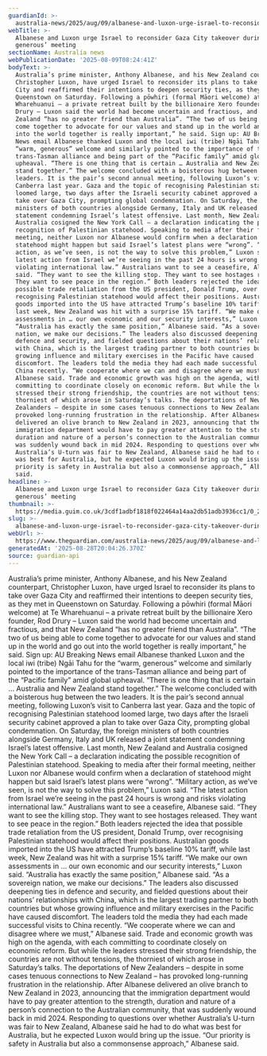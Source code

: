 ```yaml
---
guardianId: >-
  australia-news/2025/aug/09/albanese-and-luxon-urge-israel-to-reconsider-gaza-city-takeover-during-warm-generous-meeting
webTitle: >-
  Albanese and Luxon urge Israel to reconsider Gaza City takeover during ‘warm,
  generous’ meeting
sectionName: Australia news
webPublicationDate: '2025-08-09T08:24:41Z'
bodyText: >-
  Australia’s prime minister, Anthony Albanese, and his New Zealand counterpart,
  Christopher Luxon, have urged Israel to reconsider its plans to take over Gaza
  City and reaffirmed their intentions to deepen security ties, as they met in
  Queenstown on Saturday. Following a pōwhiri (formal Māori welcome) at Te
  Wharehuanui – a private retreat built by the billionaire Xero founder, Rod
  Drury – Luxon said the world had become uncertain and fractious, and that New
  Zealand “has no greater friend than Australia”. “The two of us being able to
  come together to advocate for our values and stand up in the world and go out
  into the world together is really important,” he said. Sign up: AU Breaking
  News email Albanese thanked Luxon and the local iwi (tribe) Ngāi Tahu for the
  “warm, generous” welcome and similarly pointed to the importance of the
  trans-Tasman alliance and being part of the “Pacific family” amid global
  upheaval. “There is one thing that is certain … Australia and New Zealand
  stand together.” The welcome concluded with a boisterous hug between the two
  leaders. It is the pair’s second annual meeting, following Luxon’s visit to
  Canberra last year. Gaza and the topic of recognising Palestinian statehood
  loomed large, two days after the Israeli security cabinet approved a plan to
  take over Gaza City, prompting global condemnation. On Saturday, the foreign
  ministers of both countries alongside Germany, Italy and UK released a joint
  statement condemning Israel’s latest offensive. Last month, New Zealand and
  Australia cosigned the New York Call – a declaration indicating the possible
  recognition of Palestinian statehood. Speaking to media after their formal
  meeting, neither Luxon nor Albanese would confirm when a declaration of
  statehood might happen but said Israel’s latest plans were “wrong”. “Military
  action, as we’ve seen, is not the way to solve this problem,” Luxon said. “The
  latest action from Israel we’re seeing in the past 24 hours is wrong and risks
  violating international law.” Australians want to see a ceasefire, Albanese
  said. “They want to see the killing stop. They want to see hostages released.
  They want to see peace in the region.” Both leaders rejected the idea that
  possible trade retaliation from the US president, Donald Trump, over
  recognising Palestinian statehood would affect their positions. Australian
  goods imported into the US have attracted Trump’s baseline 10% tariff, while
  last week, New Zealand was hit with a surprise 15% tariff. “We make our own
  assessments in … our own economic and our security interests,” Luxon said.
  “Australia has exactly the same position,” Albanese said. “As a sovereign
  nation, we make our decisions.” The leaders also discussed deepening ties in
  defence and security, and fielded questions about their nations’ relationships
  with China, which is the largest trading partner to both countries but whose
  growing influence and military exercises in the Pacific have caused
  discomfort. The leaders told the media they had each made successful visits to
  China recently. “We cooperate where we can and disagree where we must,”
  Albanese said. Trade and economic growth was high on the agenda, with each
  committing to coordinate closely on economic reform. But while the leaders
  stressed their strong friendship, the countries are not without tensions, the
  thorniest of which arose in Saturday’s talks. The deportations of New
  Zealanders – despite in some cases tenuous connections to New Zealand – has
  provoked long-running frustration in the relationship. After Albanese
  delivered an olive branch to New Zealand in 2023, announcing that the
  immigration department would have to pay greater attention to the strength,
  duration and nature of a person’s connection to the Australian community, that
  was suddenly wound back in mid 2024. Responding to questions over whether
  Australia’s U-turn was fair to New Zealand, Albanese said he had to do what
  was best for Australia, but he expected Luxon would bring up the issue. “Our
  priority is safety in Australia but also a commonsense approach,” Albanese
  said.
headline: >-
  Albanese and Luxon urge Israel to reconsider Gaza City takeover during ‘warm,
  generous’ meeting
thumbnail: >-
  https://media.guim.co.uk/3cdf1adbf1818f022464a14aa2db51adb3936cc1/0_263_4673_3737/500.jpg
slug: >-
  albanese-and-luxon-urge-israel-to-reconsider-gaza-city-takeover-during-warm-generous-meeting
webUrl: >-
  https://www.theguardian.com/australia-news/2025/aug/09/albanese-and-luxon-urge-israel-to-reconsider-gaza-city-takeover-during-warm-generous-meeting
generatedAt: '2025-08-28T20:04:26.370Z'
source: guardian-api
---
```

Australia’s prime minister, Anthony Albanese, and his New Zealand counterpart, Christopher Luxon, have urged Israel to reconsider its plans to take over Gaza City and reaffirmed their intentions to deepen security ties, as they met in Queenstown on Saturday. Following a pōwhiri (formal Māori welcome) at Te Wharehuanui – a private retreat built by the billionaire Xero founder, Rod Drury – Luxon said the world had become uncertain and fractious, and that New Zealand “has no greater friend than Australia”. “The two of us being able to come together to advocate for our values and stand up in the world and go out into the world together is really important,” he said. Sign up: AU Breaking News email Albanese thanked Luxon and the local iwi (tribe) Ngāi Tahu for the “warm, generous” welcome and similarly pointed to the importance of the trans-Tasman alliance and being part of the “Pacific family” amid global upheaval. “There is one thing that is certain … Australia and New Zealand stand together.” The welcome concluded with a boisterous hug between the two leaders. It is the pair’s second annual meeting, following Luxon’s visit to Canberra last year. Gaza and the topic of recognising Palestinian statehood loomed large, two days after the Israeli security cabinet approved a plan to take over Gaza City, prompting global condemnation. On Saturday, the foreign ministers of both countries alongside Germany, Italy and UK released a joint statement condemning Israel’s latest offensive. Last month, New Zealand and Australia cosigned the New York Call – a declaration indicating the possible recognition of Palestinian statehood. Speaking to media after their formal meeting, neither Luxon nor Albanese would confirm when a declaration of statehood might happen but said Israel’s latest plans were “wrong”. “Military action, as we’ve seen, is not the way to solve this problem,” Luxon said. “The latest action from Israel we’re seeing in the past 24 hours is wrong and risks violating international law.” Australians want to see a ceasefire, Albanese said. “They want to see the killing stop. They want to see hostages released. They want to see peace in the region.” Both leaders rejected the idea that possible trade retaliation from the US president, Donald Trump, over recognising Palestinian statehood would affect their positions. Australian goods imported into the US have attracted Trump’s baseline 10% tariff, while last week, New Zealand was hit with a surprise 15% tariff. “We make our own assessments in … our own economic and our security interests,” Luxon said. “Australia has exactly the same position,” Albanese said. “As a sovereign nation, we make our decisions.” The leaders also discussed deepening ties in defence and security, and fielded questions about their nations’ relationships with China, which is the largest trading partner to both countries but whose growing influence and military exercises in the Pacific have caused discomfort. The leaders told the media they had each made successful visits to China recently. “We cooperate where we can and disagree where we must,” Albanese said. Trade and economic growth was high on the agenda, with each committing to coordinate closely on economic reform. But while the leaders stressed their strong friendship, the countries are not without tensions, the thorniest of which arose in Saturday’s talks. The deportations of New Zealanders – despite in some cases tenuous connections to New Zealand – has provoked long-running frustration in the relationship. After Albanese delivered an olive branch to New Zealand in 2023, announcing that the immigration department would have to pay greater attention to the strength, duration and nature of a person’s connection to the Australian community, that was suddenly wound back in mid 2024. Responding to questions over whether Australia’s U-turn was fair to New Zealand, Albanese said he had to do what was best for Australia, but he expected Luxon would bring up the issue. “Our priority is safety in Australia but also a commonsense approach,” Albanese said.

